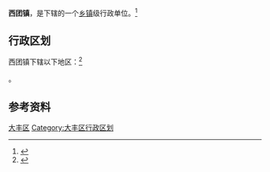 {{中国乡级行政区|32/09/82/104/000}}

'''西团镇'''，是{{PRC admin/fullname|32/09/82/104/000|3}}下辖的一个[[乡镇|乡镇]]级行政单位。<ref>{{PRC admin/ref sgc|{{PRC admin/parent|32/09/82/104/000}}}}</ref>

== 行政区划 ==

西团镇下辖以下地区：<ref>{{PRC admin/ref sgc|32/09/82/104/000}}</ref>

{{PRC admin/children|32/09/82/104/000}}。

== 参考资料 ==

{{reflist}}

{{江苏省盐城市大丰市行政区划}}
{{江苏行政区划小作品}}
[[Category:盐城建制镇|大丰区]]
[[Category:大丰区行政区划|Category:大丰区行政区划]]